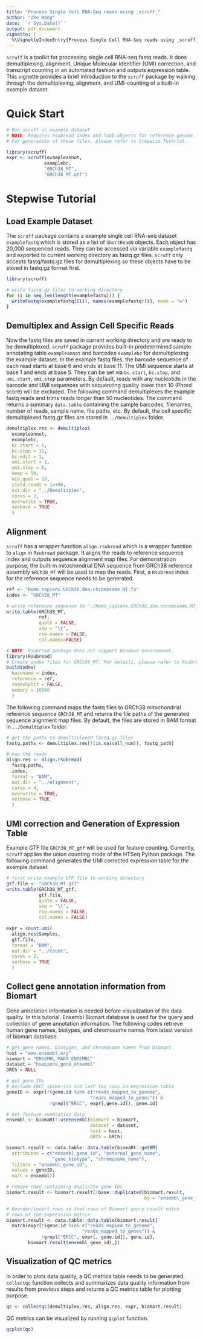 ```yaml
---
title: "Process Single Cell RNA-Seq reads using _scruff_"
author: "Zhe Wang"
date: '`r Sys.Date()`'
output: pdf_document
vignette: |
  %\VignetteIndexEntry{Process Single Cell RNA-Seq reads using _scruff_} %\VignetteEngine{knitr::rmarkdown} %\VignetteEncoding{UTF-8}
---
```



`scruff` is a toolkit for processing single cell RNA-seq fastq reads. It does demultiplexing, alignment, Unique Molecular Identifier (UMI) correction, and transcript counting in an automated fashion and outputs expression table. This vignette provides a brief introduction to the `scruff` package by walking through the demultiplexing, alignment, and UMI-counting of a built-in example dataset. 

# Quick Start

```r
# Run scruff on example dataset
# NOTE: Requires Rsubread index and TxDb objects for reference genome.
# For generation of these files, please refer to Stepwise Tutorial.

library(scruff)
expr <- scruff(exampleannot,
              examplebc,
              "GRCh38_MT",
              "GRCh38_MT.gtf")
```

# Stepwise Tutorial
## Load Example Dataset

The `scruff` package contains a example single cell RNA-seq dataset `examplefastq` which is stored as a list of `ShortReadQ` objects. Each object has 20,000 sequenced reads. They can be accessed via variable `examplefastq` and exported to current working directory as fastq.gz files. `scruff` only accepts fastq/fastq.gz files for demultiplexing so these objects have to be stored in fastq.gz format first.


```r
library(scruff)

# write fastg.gz files to working directory
for (i in seq_len(length(examplefastq))) {
  writeFastq(examplefastq[[i]], names(examplefastq)[i], mode = "w")
}
```

## Demultiplex and Assign Cell Specific Reads

Now the fastq files are saved in current working directory and are ready to be demultiplexed. `scruff` package provides built-in predetermined sample annotating table `exampleannot` and barcodes `examplebc` for demultiplexing the example dataset. In the example fastq files, the barcode sequence of each read starts at base 6 and ends at base 11. The UMI sequence starts at base 1 and ends at base 5. They can be set via `bc.start`, `bc.stop`, and `umi.start`, `umi.stop` parameters. By default, reads with any nucleotide in the barcode and UMI sequences with sequencing quality lower than 10 (Phred score) will be excluded. The following command demultiplexes the example fastq reads and trims reads longer than 50 nucleotides. The command returns a summary `data.table` containing the sample barcodes, filenames, number of reads, sample name, file paths, etc. By default, the cell specific demultiplexed fastq.gz files are stored in `../Demultiplex` folder.

```r
demultiplex.res <- demultiplex(
  exampleannot,
  examplebc,
  bc.start = 6,
  bc.stop = 11,
  bc.edit = 1,
  umi.start = 1,
  umi.stop = 5,
  keep = 50,
  min.qual = 10,
  yield.reads = 1e+06,
  out.dir = "../Demultiplex",
  cores = 2,
  overwrite = TRUE,
  verbose = TRUE
  )
```

## Alignment

`scruff` has a wrapper function `align.rsubread` which is a wrapper function to `align` in `Rsubread` package. It aligns the reads to reference sequence index and outputs sequence alignment map files. For demonstration purpose, the built-in mitochondrial DNA sequence from GRCh38 reference assembly `GRCh38_MT` will be used to map the reads. First, a `Rsubread` index for the reference sequence needs to be generated.

```r
ref <- "Homo_sapiens.GRCh38.dna.chromosome.MT.fa"
index <- "GRCh38_MT"

# write reference sequence to "./Homo_sapiens.GRCh38.dna.chromosome.MT.fa".
write.table(GRCh38_MT,
            ref,
            quote = FALSE,
            sep = "\t",
            row.names = FALSE,
            col.names=FALSE)

# NOTE: Rsubread package does not support Windows environment.
library(Rsubread)
# Create index files for GRCh38_MT. For details, please refer to Rsubread user manual.
buildindex(
  basename = index,
  reference = ref,
  indexSplit = FALSE,
  memory = 16000
  )
```

The following command maps the fastq files to GRCh38 mitochondrial reference sequence `GRCh38_MT` and returns the file paths of the generated sequence alignment map files. By default, the files are stored in BAM format in `../Demultiplex` folder.

```r
# get the paths to demultiplexed fastq.gz files
fastq.paths <- demultiplex.res[!(is.na(cell_num)), fastq_path]

# map the reads
align.res <- align.rsubread(
  fastq.paths,
  index,
  format = "BAM",
  out.dir = "../Alignment",
  cores = 4,
  overwrite = TRUE,
  verbose = TRUE
  )
```

## UMI correction and Generation of Expression Table

Example GTF file `GRCh38_MT_gtf` will be used for feature counting. Currently, `scruff` applies the union counting mode of the HTSeq Python package. The following command generates the UMI corrected expression table for the example dataset.

```r
# first write example GTF file to working directory
gtf.file <- "GRCh38_MT.gtf"
write.table(GRCh38_MT_gtf,
            gtf.file,
            quote = FALSE,
            sep = "\t",
            row.names = FALSE,
            col.names = FALSE)

expr = count.umi(
  align.res$Samples,
  gtf.file,
  format = "BAM",
  out.dir = "../Count",
  cores = 2,
  verbose = TRUE
  )
```

## Collect gene annotation information from Biomart

Gene annotation information is needed before visualization of the data quality. In this tutorial, Ensembl Biomart database is used for the query and collection of gene annotation information. The following codes retrieve human gene names, biotypes, and chromosome names from latest version of biomart database.

```r
# get gene names, biotypes, and chromosome names from biomart
host = "www.ensembl.org"
biomart = "ENSEMBL_MART_ENSEMBL"
dataset = "hsapiens_gene_ensembl"
GRCh = NULL

# get gene IDs
# exclude ERCC spike-ins and last two rows in expression table 
geneID <- expr[!(gene.id %in% c("reads_mapped_to_genome",
                               "reads_mapped_to_genes")) &
                !grepl("ERCC", expr[,gene.id]), gene.id]

# Get feature annotation data
ensembl <- biomaRt::useEnsembl(biomart = biomart,
                               dataset = dataset,
                               host = host,
                               GRCh = GRCh)

biomart.result <- data.table::data.table(biomaRt::getBM(
  attributes = c("ensembl_gene_id", "external_gene_name",
                 "gene_biotype", "chromosome_name"),
  filters = "ensembl_gene_id",
  values = geneID,
  mart = ensembl))

# remove rows containing duplicate gene IDs
biomart.result <- biomart.result[!base::duplicated(biomart.result,
                                                   by = "ensembl_gene_id"), ]

# Reorder/insert rows so that rows of Biomart query result match 
# rows of the expression matrix
biomart.result <- data.table::data.table(biomart.result[
  match(expr[!(gene.id %in% c("reads_mapped_to_genome",
                            "reads_mapped_to_genes")) &
             !grepl("ERCC", expr[, gene.id]), gene.id],
        biomart.result$ensembl_gene_id),])

```

## Visualization of QC metrics

In order to plots data quality, a QC metrics table needs to be generated. `collectqc` function collects and summarizes data quality information from results from previous steps and returns a QC metrics table for plotting purpose.

```r
qc <- collectqc(demultiplex.res, align.res, expr, biomart.result)
```

QC metrics can be visualized by running `qcplot` function.

```r
qcplot(qc)
```


